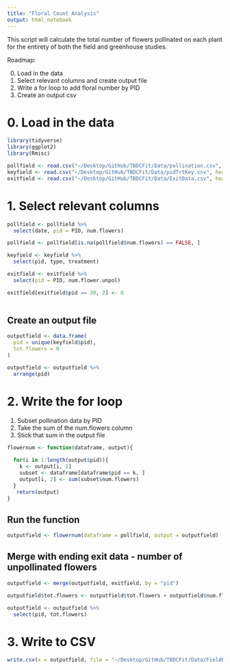 ```yaml
---
title: "Floral Count Analysis"
output: html_notebook
---
```


This script will calculate the total number of flowers pollinated on each plant for the entirety of both the field and greenhouse studies. 

Roadmap: 

0. Load in the data
1. Select relevant columns and create output file
2. Write a for loop to add floral number by PID
3. Create an output csv

# 0. Load in the data 

```r
library(tidyverse)
library(ggplot2)
library(Rmisc)
```


```r
pollfield <- read.csv("~/Desktop/GitHub/TBDCFit/Data/pollination.csv", header = TRUE)
keyfield <- read.csv("~/Desktop/GitHub/TBDCFit/Data/pidTrtKey.csv", header = TRUE)
exitfield <- read.csv("~/Desktop/GitHub/TBDCFit/Data/ExitData.csv", header = TRUE)
```

# 1. Select relevant columns 

```r
pollfield <- pollfield %>%
  select(date, pid = PID, num.flowers)

pollfield <- pollfield[is.na(pollfield$num.flowers) == FALSE, ]

keyfield <- keyfield %>%
  select(pid, type, treatment)

exitfield <- exitfield %>%
  select(pid = PID, num.flower.unpol)

exitfield[exitfield$pid == 30, 2] <- 0
  
```

## Create an output file

```r
outputfield <- data.frame(
  pid = unique(keyfield$pid),
  tot.flowers = 0
)

outputfield <- outputfield %>%
  arrange(pid)
```

# 2. Write the for loop 

1. Subset pollination data by PID
2. Take the sum of the num.flowers column
3. Stick that sum in the output file

```r
flowernum <- function(dataframe, output){
  
  for(i in 1:length(output$pid)){
    k <- output[i, 1]
    subset <- dataframe[dataframe$pid == k, ]
    output[i, 2] <- sum(subset$num.flowers)
  }
   return(output)
}
```

## Run the function

```r
outputfield <- flowernum(dataframe = pollfield, output = outputfield)
```

## Merge with ending exit data - number of unpollinated flowers

```r
outputfield <- merge(outputfield, exitfield, by = "pid")

outputfield$tot.flowers <- outputfield$tot.flowers + outputfield$num.flower.unpol

outputfield <- outputfield %>%
  select(pid, tot.flowers)
```



# 3. Write to CSV 


```r
write.csv(x = outputfield, file = "~/Desktop/GitHub/TBDCFit/Data/FieldNumFlowers.csv", row.names = FALSE)
```

